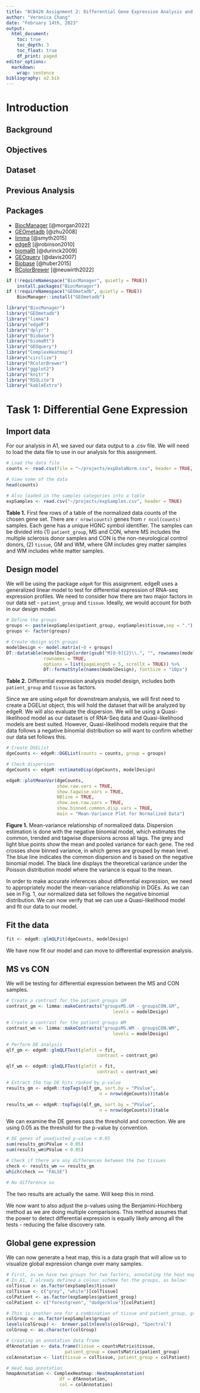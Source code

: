 ```yaml
---
title: "BCB420 Assignment 2: Differential Gene Expression Analysis and Preliminary ORA"
author: "Veronica Chang"
date: "February 14th, 2023"
output:
  html_document:
    toc: true
    toc_depth: 3
    toc_float: true
    df_print: paged
editor_options: 
  markdown: 
    wrap: sentence
bibliography: a2.bib
---
```


# Introduction

## Background

## Objectives

## Dataset

## Previous Analysis

## Packages

-   [BiocManager](https://CRAN.R-project.org/package=BiocManager) [@morgan2022]
-   [GEOmetadb](https://bioconductor.org/packages/release/bioc/html/GEOmetadb.html) [@zhu2008]
-   [limma](https://bioconductor.org/packages/release/bioc/html/limma.html) [@smyth2015]
-   [edgeR](https://bioconductor.org/packages/release/bioc/html/edgeR.html) [@robinson2010]
-   [biomaRt](https://bioconductor.org/packages/release/bioc/html/biomaRt.html) [@durinck2009]
-   [GEOquery](https://bioconductor.org/packages/release/bioc/html/GEOquery.html) [@davis2007]
-   [Biobase](https://bioconductor.org/packages/release/bioc/html/Biobase.html) [@huber2015]
-   [RColorBrewer](https://cran.r-project.org/package=RColorBrewer) [@neuwirth2022]

```r

if (!requireNamespace("BiocManager", quietly = TRUE))
    install.packages("BiocManager")
if (!requireNamespace("GEOmetadb", quietly = TRUE))
    BiocManager::install("GEOmetadb")

library("BiocManager")
library("GEOmetadb")
library("limma")
library("edgeR")
library("dplyr")
library("Biobase")
library("biomaRt")
library("GEOquery")
library("ComplexHeatmap")
library("circlize")
library("RColorBrewer")
library("ggplot2")
library("knitr")
library("RSQLite")
library("kableExtra")
```

# Task 1: Differential Gene Expression

## Import data

For our analysis in A1, we saved our data output to a .csv file.
We will need to load the data file to use in our analysis for this assignment.

```r
# Load the data file
counts <- read.csv(file = "~/projects/expDataNorm.csv", header = TRUE, row.names = 1)

# View some of the data
head(counts)

# Also loaded in the samples categories into a table
expSamples <- read.csv("~/projects/expSamples.csv", header = TRUE)
```

**Table 1.** First few rows of a table of the normalized data counts of the chosen gene set.
There are `r nrow(counts)` genes from `r ncol(counts)` samples.
Each gene has a unique HGNC symbol identifier.
The samples can be divided into (1) `patient_group`, MS and CON, where MS includes the multiple sclerosis donor samples and CON is the non-neurological control donors, (2) `tissue`, GM and WM, where GM includes grey matter samples and WM includes white matter samples.

## Design model

We will be using the package `edgeR` for this assignment.
edgeR uses a generalized linear model to test for differential expression of RNA-seq expression profiles.
We need to consider how there are two major factors in our data set - `patient_group` and `tissue`.
Ideally, we would account for both in our design model.

```r
# Define the groups 
groups <- paste(expSamples$patient_group, expSamples$tissue,sep = ".")
groups <- factor(groups)

# Create design with groups 
modelDesign <- model.matrix(~0 + groups)
DT::datatable(modelDesign[order(gsub("M[0-9]{2}\\.", "", rownames(modelDesign))), ], 
              rownames = TRUE,
              options = list(pageLength = 5, scrollX = TRUE)) %>%
              DT::formatStyle(names(modelDesign), fontSize = "10px")

```

**Table 2.** Differential expression analysis model design, includes both `patient_group` and `tissue` as factors.

Since we are using `edgeR` for downstream analysis, we will first need to create a DGEList object, this will hold the dataset that will be analyzed by edgeR.
We will also evaluate the dispersion.
We will be using a Quasi-likelihood model as our dataset is of RNA-Seq data and Quasi-likelihood models are best suited.
However, Quasi-likelihood models require that the data follows a negative binomial distribution so will want to confirm whether our data set follows this.

```r
# Create DGEList
dgeCounts <- edgeR::DGEList(counts = counts, group = groups)

# Check dispersion 
dgeCounts <- edgeR::estimateDisp(dgeCounts, modelDesign)

edgeR::plotMeanVar(dgeCounts,
                   show.raw.vars = TRUE,
                   show.tagwise.vars = TRUE,
                   NBline = TRUE,
                   show.ave.raw.vars = TRUE,
                   show.binned.common.disp.vars = TRUE,
                   main = "Mean-Variance Plot for Normalized Data")
```

**Figure 1.** Mean-variance relationship of normalized data.
Dispersion estimation is done with the negative binomial model, which estimates the common, trended and tagwise dispersions across all tags.
The grey and light blue points show the mean and pooled variance for each gene.
The red crosses show binned variance, in which genes are grouped by mean level.
The blue line indicates the common dispersion and is based on the negative binomial model.
The black line displays the theoretical variance under the Poisson distribution model where the variance is equal to the mean.

In order to make accurate inferences about differential expression, we need to appropriately model the mean-variance relationship in DGEs.
As we can see in Fig.
1, our normalized data set follows the negative binomial distribution.
We can now verify that we can use a Quasi-likelihood model and fit our data to our model.

## Fit the data

```r
fit <- edgeR::glmQLFit(dgeCounts, modelDesign)
```

We have now fit our model and can move to differential expression analysis.

## MS vs CON

We will be testing for differential expression between the MS and CON samples.

```r
# Create a contrast for the patient groups GM
contrast_gm <- limma::makeContrasts("groupsMS.GM - groupsCON.GM", 
                                        levels = modelDesign)

# Create a contrast for the patient groups WM
contrast_wm <- limma::makeContrasts("groupsMS.WM - groupsCON.WM", 
                                        levels = modelDesign)

# Perform DE analysis
qlf_gm <- edgeR::glmQLFTest(glmfit = fit, 
                                  contrast = contrast_gm)

qlf_wm <- edgeR::glmQLFTest(glmfit = fit, 
                                  contrast = contrast_wm)

# Extract the top DE hits ranked by p-value
results_gm <- edgeR::topTags(qlf_gm, sort.by = "PValue", 
                                   n = nrow(dgeCounts))$table

results_wm <- edgeR::topTags(qlf_gm, sort.by = "PValue", 
                                   n = nrow(dgeCounts))$table
```

We can examine the DE genes pass the threshold and correction. We are using 0.05 as the threshold for the p-value by convention.

```r
# DE genes of unadjusted p-value < 0.05
sum(results_gm$PValue < 0.05)
sum(results_wm$PValue < 0.05)

# Check if there are any differences between the two tissues
check <- results_wm == results_gm
which(check == "FALSE")

# No difference so 
```

The two results are actually the same. Will keep this in mind. 

We now want to also adjust the p-values using the Benjamini-Hochberg method as we are doing multiple comparisons. This method assumes that the power to detect differential expression is equally likely among all the tests - reducing the false discovery rate.

## Global gene expression

We can now generate a heat map, this is a data graph that will allow us to visualize global expression change over many samples.

```r
# First, as we have two groups for two factors, annotating the heat map will make it easier to read. 
# In A1, I already defined a colour scheme for the groups, as below:
colTissue <- as.factor(expSamples$tissue)
colTissue <- c("grey", "white")[colTissue]
colPatient <- as.factor(expSamples$patient_group)
colPatient <- c("forestgreen", "dodgerblue")[colPatient]

# This is another one for a combination of tissue and patient_group, group
colGroup <- as.factor(expSamples$group)
levels(colGroup) <-  brewer.pal(nlevels(colGroup), "Spectral")
colGroup <- as.character(colGroup)

# Creating an annotation data frame
dfAnnotation <- data.frame(tissue = countsMatrix$tissue,
                      patient_group = countsMatrix$patient_group)
colAnnotation <- list(tissue = colTissue, patient_group = colPatient)

# Heat map annotation
hmapAnnotation <- ComplexHeatmap::HeatmapAnnotation(
                    df = dfAnnotation,
                    col = colAnnotation)

```
